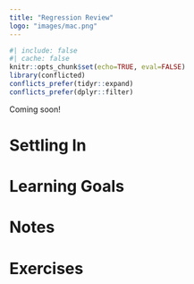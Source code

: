 ```yaml
---
title: "Regression Review"
logo: "images/mac.png"
---
```


```r
#| include: false
#| cache: false
knitr::opts_chunk$set(echo=TRUE, eval=FALSE)
library(conflicted)
conflicts_prefer(tidyr::expand)
conflicts_prefer(dplyr::filter)
```

Coming soon!

# Settling In {.unnumbered .smaller}

# Learning Goals {.unnumbered .smaller}

# Notes {.unnumbered .smaller}

# Exercises {.unnumbered .smaller}